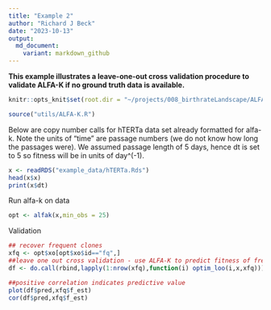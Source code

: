 ```yaml
---
title: "Example 2"
author: "Richard J Beck"
date: "2023-10-13"
output:
  md_document:
    variant: markdown_github
---
```


**This example illustrates a leave-one-out cross validation procedure to validate ALFA-K if no ground truth data is available.**

```r
knitr::opts_knit$set(root.dir = "~/projects/008_birthrateLandscape/ALFA-K/")
```

```r
source("utils/ALFA-K.R")

```
Below are copy number calls for hTERTa data set already formatted for alfa-k. Note the units of "time" are passage numbers (we do not know how long the passages were). We assumed passage length of 5 days, hence dt is set to 5 so fitness will be in units of day^(-1).
```r
x <- readRDS("example_data/hTERTa.Rds")
head(x$x)
print(x$dt)
```
Run alfa-k on data
```r

opt <- alfak(x,min_obs = 25)

```
Validation
```r

## recover frequent clones
xfq <- opt$xo[opt$xo$id=="fq",]
##leave one out cross validation - use ALFA-K to predict fitness of frequent clones left out of the training data.
df <- do.call(rbind,lapply(1:nrow(xfq),function(i) optim_loo(i,x,xfq)))

##positive correlation indicates predictive value
plot(df$pred,xfq$f_est)
cor(df$pred,xfq$f_est)
```

